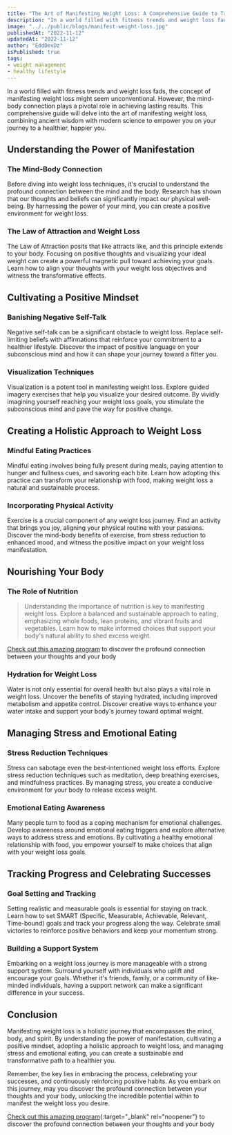 ```yaml
---
title: "The Art of Manifesting Weight Loss: A Comprehensive Guide to Transform Your Body and Mind"
description: "In a world filled with fitness trends and weight loss fads, the concept of manifesting weight loss might seem unconventional. However, the mind-body connection plays a pivotal role in achieving lasting results."
image: "../../public/blogs/manifest-weight-loss.jpg"
publishedAt: "2022-11-12"
updatedAt: "2022-11-12"
author: "EddDevDz"
isPublished: true
tags:
- weight management
- healthy lifestyle
---
```




In a world filled with fitness trends and weight loss fads, the concept of manifesting weight loss might seem unconventional. However, the mind-body connection plays a pivotal role in achieving lasting results. This comprehensive guide will delve into the art of manifesting weight loss, combining ancient wisdom with modern science to empower you on your journey to a healthier, happier you.

## Understanding the Power of Manifestation

### The Mind-Body Connection

Before diving into weight loss techniques, it's crucial to understand the profound connection between the mind and the body. Research has shown that our thoughts and beliefs can significantly impact our physical well-being. By harnessing the power of your mind, you can create a positive environment for weight loss.

###  The Law of Attraction and Weight Loss

The Law of Attraction posits that like attracts like, and this principle extends to your body. Focusing on positive thoughts and visualizing your ideal weight can create a powerful magnetic pull toward achieving your goals. Learn how to align your thoughts with your weight loss objectives and witness the transformative effects.

## Cultivating a Positive Mindset

### Banishing Negative Self-Talk

Negative self-talk can be a significant obstacle to weight loss. Replace self-limiting beliefs with affirmations that reinforce your commitment to a healthier lifestyle. Discover the impact of positive language on your subconscious mind and how it can shape your journey toward a fitter you.

### Visualization Techniques

Visualization is a potent tool in manifesting weight loss. Explore guided imagery exercises that help you visualize your desired outcome. By vividly imagining yourself reaching your weight loss goals, you stimulate the subconscious mind and pave the way for positive change.

## Creating a Holistic Approach to Weight Loss

### Mindful Eating Practices

Mindful eating involves being fully present during meals, paying attention to hunger and fullness cues, and savoring each bite. Learn how adopting this practice can transform your relationship with food, making weight loss a natural and sustainable process.

###  Incorporating Physical Activity

Exercise is a crucial component of any weight loss journey. Find an activity that brings you joy, aligning your physical routine with your passions. Discover the mind-body benefits of exercise, from stress reduction to enhanced mood, and witness the positive impact on your weight loss manifestation.

##  Nourishing Your Body

### The Role of Nutrition

> Understanding the importance of nutrition is key to manifesting weight loss. Explore a balanced and sustainable approach to eating, emphasizing whole foods, lean proteins, and vibrant fruits and vegetables. Learn how to make informed choices that support your body's natural ability to shed excess weight.

[Check out this amazing program](https://jvz4.com/c/3029667/293811) to discover the profound connection between your thoughts and your body

###  Hydration for Weight Loss

Water is not only essential for overall health but also plays a vital role in weight loss. Uncover the benefits of staying hydrated, including improved metabolism and appetite control. Discover creative ways to enhance your water intake and support your body's journey toward optimal weight.

## Managing Stress and Emotional Eating

### Stress Reduction Techniques

Stress can sabotage even the best-intentioned weight loss efforts. Explore stress reduction techniques such as meditation, deep breathing exercises, and mindfulness practices. By managing stress, you create a conducive environment for your body to release excess weight.

### Emotional Eating Awareness

Many people turn to food as a coping mechanism for emotional challenges. Develop awareness around emotional eating triggers and explore alternative ways to address stress and emotions. By cultivating a healthy emotional relationship with food, you empower yourself to make choices that align with your weight loss goals.

## Tracking Progress and Celebrating Successes

### Goal Setting and Tracking

Setting realistic and measurable goals is essential for staying on track. Learn how to set SMART (Specific, Measurable, Achievable, Relevant, Time-bound) goals and track your progress along the way. Celebrate small victories to reinforce positive behaviors and keep your momentum strong.

### Building a Support System

Embarking on a weight loss journey is more manageable with a strong support system. Surround yourself with individuals who uplift and encourage your goals. Whether it's friends, family, or a community of like-minded individuals, having a support network can make a significant difference in your success.

## Conclusion

Manifesting weight loss is a holistic journey that encompasses the mind, body, and spirit. By understanding the power of manifestation, cultivating a positive mindset, adopting a holistic approach to weight loss, and managing stress and emotional eating, you can create a sustainable and transformative path to a healthier you.

Remember, the key lies in embracing the process, celebrating your successes, and continuously reinforcing positive habits. As you embark on this journey, may you discover the profound connection between your thoughts and your body, unlocking the incredible potential within to manifest the weight loss you desire.

[Check out this amazing program](https://jvz4.com/c/3029667/293811){:target="_blank" rel="noopener"} to discover the profound connection between your thoughts and your body
